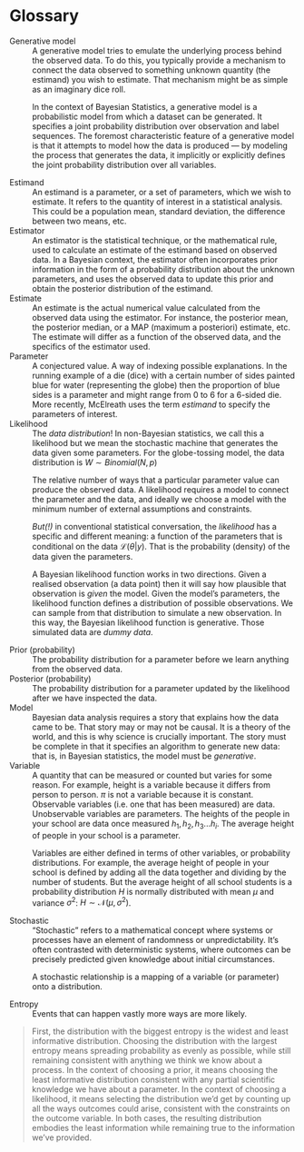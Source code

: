 # Glossary

Generative model
: A generative model tries to emulate the underlying process behind the observed data. To do this, you typically provide a mechanism to connect the data observed to something unknown quantity (the estimand) you wish to estimate. That mechanism might be as simple as an imaginary dice roll.

: In the context of Bayesian Statistics, a generative model is a probabilistic model from which a dataset can be generated. It specifies a joint probability distribution over observation and label sequences. The foremost characteristic feature of a generative model is that it attempts to model how the data is produced — by modeling the process that generates the data, it implicitly or explicitly defines the joint probability distribution over all variables.

Estimand
: An estimand is a parameter, or a set of parameters, which we wish to estimate. It refers to the quantity of interest in a statistical analysis. This could be a population mean, standard deviation, the difference between two means, etc.

Estimator
: An estimator is the statistical technique, or the mathematical rule, used to calculate an estimate of the estimand based on observed data. In a Bayesian context, the estimator often incorporates prior information in the form of a probability distribution about the unknown parameters, and uses the observed data to update this prior and obtain the posterior distribution of the estimand.

Estimate
: An estimate is the actual numerical value calculated from the observed data using the estimator. For instance, the posterior mean, the posterior median, or a MAP (maximum a posteriori) estimate, etc. The estimate will differ as a function of the observed data, and the specifics of the estimator used.

Parameter
: A conjectured value. A way of indexing possible explanations. In the running example of a die (dice) with a certain number of sides painted blue for water  (representing the globe) then the proportion of blue sides is a parameter and might range from 0 to 6 for a 6-sided die. More recently, McElreath uses the term _estimand_ to specify the parameters of interest.

Likelihood
: The _data distribution_! In non-Bayesian statistics, we call this a likelihood but we mean the stochastic machine that generates the data given some parameters. For the globe-tossing model, the data distribution is $W \sim  Binomial(N,p)$

: The relative number of ways that a particular parameter value can produce the observed data. A likelihood requires a model to connect the parameter and the data, and ideally we choose a model with the minimum number of external assumptions and constraints.

: _But(!)_ in conventional statistical conversation, the _likelihood_ has a specific and different meaning: a function of the parameters that is conditional on the data $\mathcal{L}(\theta|y)$. That is the probability (density) of the data given the parameters.

: A Bayesian likelihood function works in two directions. Given a realised observation (a data point) then it will say how plausible that observation is _given_ the model. Given the model’s parameters, the likelihood function defines a distribution of possible observations. We can sample from that distribution to simulate a new observation. In this way, the Bayesian likelihood function is generative. Those simulated data are _dummy data_.

Prior (probability)
: The probability distribution for a parameter before we learn anything from the observed data.

Posterior (probability)
: The probability distribution for a parameter updated by the likelihood after we have inspected the data.

Model
: Bayesian data analysis requires a story that explains how the data came to be. That story may or may not be causal. It is a theory of the world, and this is why science is crucially important. The story must be complete in that it specifies an algorithm to generate new data: that is, in Bayesian statistics, the model must be _generative_.

Variable
: A quantity that can be measured or counted but varies for some reason. For example, height is a variable because it differs from person to person. $\pi$ is not a variable because it is constant. Observable variables (i.e. one that has been measured) are data. Unobservable variables are parameters. The heights of the people in your school are data once measured $h_1, h_2, h_3 ... h_i$. The average height of people in your school is a parameter.

: Variables are either defined in terms of other variables, or probability distributions. For example, the average height of people in your school is defined by adding all the data together and dividing by the number of students. But the average height of all school students is a probability distribution $H$ is normally distributed with mean $\mu$ and variance $\sigma^2$: $H \sim \mathcal{N}(\mu, \sigma^2)$.

Stochastic
: "Stochastic" refers to a mathematical concept where systems or processes have an element of randomness or unpredictability. It's often contrasted with deterministic systems, where outcomes can be precisely predicted given knowledge about initial circumstances.

: A stochastic relationship is a mapping of a variable (or parameter) onto a distribution.

Entropy
: Events that can happen vastly more ways are more likely.

> First, the distribution with the biggest entropy is the widest and least informative distribution. Choosing the distribution with the largest entropy means spreading probability as evenly as possible, while still remaining consistent with anything we think we know about a process. In the context of choosing a prior, it means choosing the least informative distribution consistent with any partial scientific knowledge we have about a parameter. In the context of choosing a likelihood, it means selecting the distribution we’d get by counting up all the ways outcomes could arise, consistent with the constraints on the outcome variable. In both cases, the resulting distribution embodies the least information while remaining true to the information we’ve provided.
  